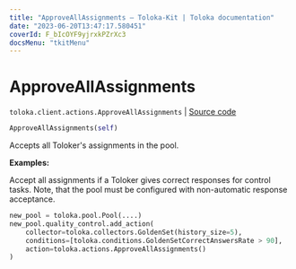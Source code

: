 ```yaml
---
title: "ApproveAllAssignments — Toloka-Kit | Toloka documentation"
date: "2023-06-20T13:47:17.580451"
coverId: F_bIcOYF9yjrxkPZrXc3
docsMenu: "tkitMenu"
---
```


# ApproveAllAssignments

`toloka.client.actions.ApproveAllAssignments` | [Source code](https://github.com/Toloka/toloka-kit/blob/v1.2.0/src/client/actions.py#L205)

```python
ApproveAllAssignments(self)
```

Accepts all Toloker's assignments in the pool.

**Examples:**

Accept all assignments if a Toloker gives correct responses for control tasks. Note, that the pool must be configured with non-automatic response acceptance.

```python
new_pool = toloka.pool.Pool(....)
new_pool.quality_control.add_action(
    collector=toloka.collectors.GoldenSet(history_size=5),
    conditions=[toloka.conditions.GoldenSetCorrectAnswersRate > 90],
    action=toloka.actions.ApproveAllAssignments()
)
```